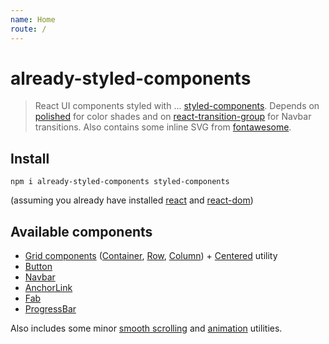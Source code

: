 ```yaml
---
name: Home
route: /
---
```


# already-styled-components

> React UI components styled with ... [styled-components](https://github.com/styled-components/styled-components). Depends on [polished](https://github.com/styled-components/polished) for color shades and on [react-transition-group](https://github.com/reactjs/react-transition-group) for Navbar transitions. Also contains some inline SVG from [fontawesome](https://fontawesome.com/).

## Install

`npm i already-styled-components styled-components`

(assuming you already have installed [react](https://www.npmjs.com/package/react) and [react-dom](https://www.npmjs.com/package/react-dom))

## Available components

- [Grid components](#1-grid) ([Container](#i-container-props), [Row](#ii-row-props), [Column](#iii-column-props)) + [Centered](#iv-centered) utility
- [Button](#2-button)
- [Navbar](#3-navbar)
- [AnchorLink](#4-anchorlink)
- [Fab](#5-floating-action-button)
- [ProgressBar](#6-progress-bar)

Also includes some minor [smooth scrolling](https://github.com/MarkosKon/already-styled-components/blob/master/src/utils/smoothScrolling.js) and [animation](https://github.com/MarkosKon/already-styled-components/blob/master/src/utils/animations.js) utilities.

